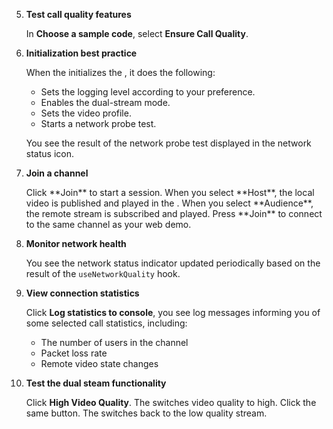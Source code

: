<PlatformWrapper platform="react-js">

5. **Test call quality features**

    In **Choose a sample code**, select **Ensure Call Quality**.

1. **Initialization best practice**

    When the <Vpl k="CLIENT" /> initializes the <Vg k="ENGINE" />, it does the following:

    * Sets the logging level according to your preference.
    * Enables the dual-stream mode.
    * Sets the video profile.
    * Starts a network probe test.
    
    You see the result of the network probe test displayed in the network status icon.


1. **Join a channel**

    <ProductWrapper product="interactive-live-streaming, broadcast-streaming">
    Click **Join** to start a session. When you select **Host**, the local video is published and played in the <Vpl k="CLIENT" />. When you select **Audience**, the remote stream is subscribed and played.
    </ProductWrapper>

    <ProductWrapper notAllowed="interactive-live-streaming">
    Press **Join** to connect to the same channel as your web demo.
    </ProductWrapper>

1. **Monitor network health**

    You see the network status indicator updated periodically based on the result of the `useNetworkQuality` hook.

1. **View connection statistics**

    Click **Log statistics to console**, you see log messages informing you of some selected call statistics, including: 

    * The number of users in the channel
    * Packet loss rate
    * Remote video state changes 

1. **Test the dual steam functionality**

    Click **High Video Quality**. The <Vpl k="CLIENT" /> switches video quality to high. Click the same button. The <Vpl k="CLIENT" /> switches back to the low quality stream.

</PlatformWrapper>